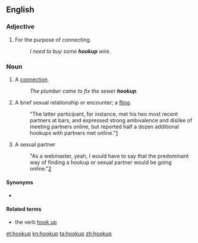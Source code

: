 ==English==

===Adjective===
{{en-adj|-}}

# For the purpose of connecting.
#: ''I need to buy some '''hookup''' wire''.

===Noun===
{{en-noun}}

# A [[connection]].
#: ''The plumber came to fix the sewer '''hookup'''.''
# A brief sexual relationship or encounter; a [[fling]].
#:"The latter participant, for instance, met his two most recent partners at bars, and expressed strong ambivalence and dislike of meeting partners online, but reported half a dozen additional hookups with partners met online."[http://www.policyresourcegroup.com/documents/MSMBaileyNA_2010.pdf]
# A sexual partner
#:"As a webmaster, yeah, I would have to say that the predominant way of finding a hookup or sexual partner would be going online."[http://www.policyresourcegroup.com/documents/MSMBaileyNA_2010.pdf]
====Synonyms====
* {{sense|brief sexual relations}} {{l|en|fling}}

====Related terms====
* the verb [[hook up]]

[[et:hookup]]
[[kn:hookup]]
[[ta:hookup]]
[[zh:hookup]]